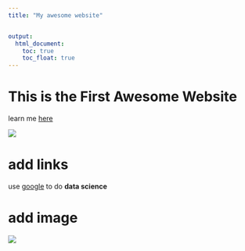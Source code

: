 ```yaml
---
title: "My awesome website"


output: 
  html_document:
    toc: true
    toc_float: true
---
```


# This is the First Awesome Website

learn me [here](about.html)

![](https://media.giphy.com/media/drXGoW1iudhKw/giphy.gif)

# add links

use [google](https://www.google.com) to do **data science**

# add image

![](./image/Unknown.jpg)

